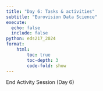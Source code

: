 ```yaml
---
title: "Day 6: Tasks & activities"
subtitle: "Eurovision Data Science"
execute:
  echo: false
  include: false
python: eds217_2024
format: 
    html:
        toc: true
        toc-depth: 3
        code-fold: show
---
```


::: {.center-text .body-text-xl .teal-text}
End Activity Session (Day 6)
:::
